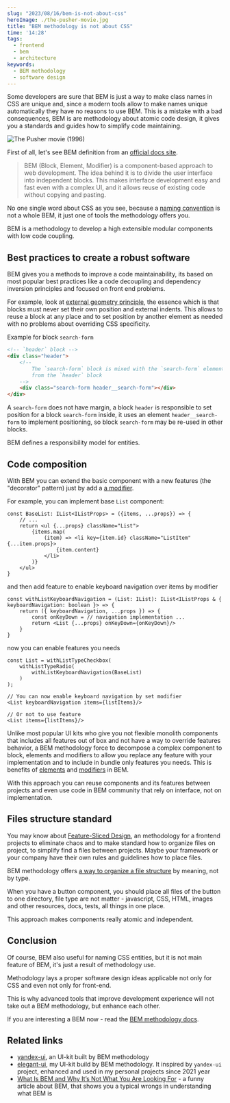 ```yaml
---
slug: "2023/08/16/bem-is-not-about-css"
heroImage: ./the-pusher-movie.jpg
title: "BEM methodology is not about CSS"
time: '14:28'
tags:
  - frontend
  - bem
  - architecture
keywords:
  - BEM methodology
  - software design
---
```


Some developers are sure that BEM is just a way to make class names in CSS are unique and, since a modern tools allow to make names unique automatically they have no reasons to use BEM. This is a mistake with a bad consequences, BEM is are methodology about atomic code design, it gives you a standards and guides how to simplify code maintaining.

![The Pusher movie (1996)](./the-pusher-movie.jpg)

First of all, let's see BEM definition from an [official docs site](https://en.bem.info/methodology/quick-start/).

> BEM (Block, Element, Modifier) is a component-based approach to web development. The idea behind it is to divide the user interface into independent blocks. This makes interface development easy and fast even with a complex UI, and it allows reuse of existing code without copying and pasting.

No one single word about CSS as you see, because a [naming convention](https://en.bem.info/methodology/naming-convention/) is not a whole BEM, it just one of tools the methodology offers you.

BEM is a methodology to develop a high extensible modular components with low code coupling.

## Best practices to create a robust software

BEM gives you a methods to improve a code maintainability, its based on most popular best practices like a code decoupling and dependency inversion principles and focused on front end problems.

For example, look at [external geometry principle](https://en.bem.info/methodology/css/#external-geometry-and-positioning), the essence which is that blocks must never set their own position and external indents. This allows to reuse a block at any place and to set position by another element as needed with no problems about overriding CSS specificity.

Example for block `search-form`
```html
<!-- `header` block -->
<div class="header">
    <!--
        The `search-form` block is mixed with the `search-form` element
        from the `header` block
    -->
    <div class="search-form header__search-form"></div>
</div>
```

A `search-form` does not have margin, a block `header` is responsible to set position for a block `search-form` inside, it uses an element `header__search-form` to implement positioning, so block `search-form` may be re-used in other blocks.

BEM defines a responsibility model for entities.

## Code composition

With BEM you can extend the basic component with a new features (the "decorator" pattern) just by add a [a modifier](https://en.bem.info/methodology/key-concepts/#modifier).

For example, you can implement base `List` component:
```tsx
const BaseList: IList<IListProps> = ({items, ...props}) => {
	// ...
	return <ul {...props} className="List">
		{items.map(
			(item) => <li key={item.id} className="ListItem" {...item.props}>
				{item.content}
			</li>
		)}
	</ul>
}
```

and then add feature to enable keyboard navigation over items by modifier

```tsx
const withListKeyboardNavigation = (List: IList): IList<IListProps & { keyboardNavigation: boolean }> => {
	return ({ keyboardNavigation, ...props }) => {
		const onKeyDown = // navigation implementation ...
		return <List {...props} onKeyDown={onKeyDown}/>
	}
}
```

now you can enable features you needs

```tsx
const List = withListTypeCheckbox(
	withListTypeRadio(
		withListKeyboardNavigation(BaseList)
	)
);

// You can now enable keyboard navigation by set modifier
<List keyboardNavigation items={listItems}/>

// Or not to use feature
<List items={listItems}/>
```

Unlike most popular UI kits who give you not flexible monolith components that includes all features out of box and not have a way to override features behavior, a BEM methodology force to decompose a complex component to block, elements and modifiers to allow you replace any feature with your implementation and to include in bundle only features you needs. This is benefits of [elements](https://en.bem.info/methodology/key-concepts/#element) and [modifiers](https://en.bem.info/methodology/key-concepts/#modifier) in BEM.

With this approach you can reuse components and its features between projects and even use code in BEM community that rely on interface, not on implementation.

## Files structure standard

You may know about [Feature-Sliced Design](https://feature-sliced.design/), an methodology for a frontend projects to eliminate chaos and to make standard how to organize files on project, to simplify find a files between projects. Maybe your framework or your company have their own rules and guidelines how to place files.

BEM methodology offers [a way to organize a file structure](https://en.bem.info/methodology/filestructure/#files-are-grouped-by-meaning-not-by-type) by meaning, not by type.

When you have a button component, you should place all files of the button to one directory, file type are not matter - javascript, CSS, HTML, images and other resources, docs, tests, all things in one place.

This approach makes components really atomic and independent.

## Conclusion

Of course, BEM also useful for naming CSS entities, but it is not main feature of BEM, it's just a result of methodology use.

Methodology lays a proper software design ideas applicable not only for CSS and even not only for front-end.

This is why advanced tools that improve development experience will not take out a BEM methodology, but enhance each other.

If you are interesting a BEM now - read the [BEM methodology docs](https://en.bem.info/methodology/quick-start/).

## Related links

- [yandex-ui](https://github.com/bem/yandex-ui), an UI-kit built by BEM methodology
- [elegant-ui](https://github.com/vitonsky/react-elegant-ui), my UI-kit build by BEM methodology. It inspired by `yandex-ui` project, enhanced and used in my personal projects since 2021 year
- [What Is BEM and Why It’s Not What You Are Looking For](https://codete.com/blog/what-is-bem-and-why-it-s-not-what-you-are-looking-for) - a funny article about BEM, that shows you a typical wrongs in understanding what BEM is